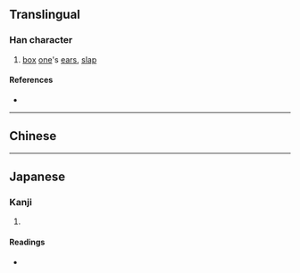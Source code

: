 {{also|摑}}
{{character info/new}}
==Translingual==

===Han character===
{{Han char|rn=64|rad=手|as=08|sn=11|four=|canj=QWMI|ids=⿰扌国}}

# [[box]] [[one]]'s [[ear]]s, [[slap]]

====References====
* {{Han ref|kx=0440.181|hdz=31897.010|uh=63B4|ud=25524}}

----

==Chinese==
{{zh-see|摑}}

----

==Japanese==

===Kanji===
{{ja-kanji|grade=|rs=手08|kyu=摑}}

# {{defn|lang=ja|sort=手08}}

====Readings====
* {{ja-readings|on=[[かく]] (kaku)|kun=[[つかむ]] (tsukamu), [[つかみ]] (tsukami)}}